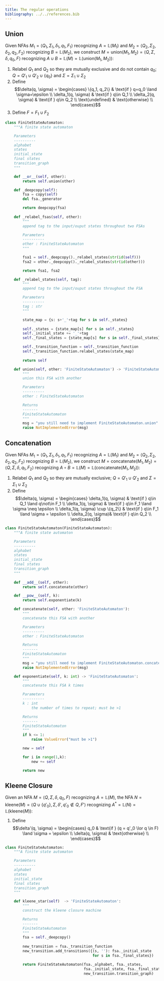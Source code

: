 ```yaml
---
title: The regular operations
bibliography: ../../references.bib
---
```


## Union

Given NFAs $M_1 = \langle Q_1, \Sigma_1, \delta_1, q_1, F_1 \rangle$ recognizing $A = \mathbb{L}(M_1)$ and $M_2 = \langle Q_2, \Sigma_2, \delta_2, q_2, F_2 \rangle$ recognizing $B = \mathbb{L}(M_2)$, we construct $M = \text{union}(M_1, M_2) = \langle Q, \Sigma, \delta, q_0, F \rangle$ recognizing $A \cup B = \mathbb{L}(M) = \mathbb{L}(\text{union}(M_1, M_2))$:

1. Relabel $Q_1$ and $Q_2$ so they are mutually exclusive and do not contain $q_0$; $Q = Q'_1 \cup Q'_2 \cup \{q_0\}$ and $\Sigma = \Sigma_1 \cup \Sigma_2$
2. Define $$\delta(q, \sigma) = \begin{cases}
\{q_1, q_2\} & \text{if } q=q_0 \land \sigma=\epsilon \\
\delta_1(q, \sigma) & \text{if } q\in Q_1 \\
\delta_2(q, \sigma) & \text{if } q\in Q_2 \\
\text{undefined} & \text{otherwise} \\
\end{cases}$$
3. Define $F = F_1 \cup F_2$

```python
class FiniteStateAutomaton:
    """A finite state automaton

    Parameters
    ----------
    alphabet
    states
    initial_state
    final states
    transition_graph
    """

    def __or__(self, other):
        return self.union(other)

    def _deepcopy(self):
        fsa = copy(self)
        del fsa._generator

        return deepcopy(fsa)
        
    def _relabel_fsas(self, other):
        """
        append tag to the input/ouput states throughout two FSAs

        Parameters
        ----------
        other : FiniteStateAutomaton
        """

        fsa1 = self._deepcopy()._relabel_states(str(id(self)))
        fsa2 = other._deepcopy()._relabel_states(str(id(other)))

        return fsa1, fsa2

    def _relabel_states(self, tag):
        """
        append tag to the input/ouput states throughout the FSA

        Parameters
        ----------
        tag : str
        """

        state_map = {s: s+'_'+tag for s in self._states}
        
        self._states = {state_map[s] for s in self._states}    
        self._initial_state += '_'+tag
        self._final_states = {state_map[s] for s in self._final_states}

        self._transition_function = self._transition_function
        self._transition_function.relabel_states(state_map)
        
        return self

    def union(self, other: 'FiniteStateAutomaton') -> 'FiniteStateAutomaton':
        """
        union this FSA with another

        Parameters
        ----------
        other : FiniteStateAutomaton

        Returns
        -------
        FiniteStateAutomaton
        """
        msg = "you still need to implement FiniteStateAutomaton.union"
        raise NotImplementedError(msg)
```

## Concatenation

Given NFAs $M_1 = \langle Q_1, \Sigma_1, \delta_1, q_1, F_1 \rangle$ recognizing $A = \mathbb{L}(M_1)$ and $M_2 = \langle Q_2, \Sigma_2, \delta_2, q_2, F_2 \rangle$ recognizing $B = \mathbb{L}(M_2)$, we construct $M = \text{concatenate}(M_1, M_2) = \langle Q, \Sigma, \delta, q_1, F_2 \rangle$ recognizing $A \circ B = \mathbb{L}(M) = \mathbb{L}(\text{concatenate}(M_1, M_2))$:

1. Relabel $Q_1$ and $Q_2$ so they are mutually exclusive; $Q = Q'_1 \cup Q'_2$ and $\Sigma = \Sigma_1 \cup \Sigma_2$
2. Define $$\delta(q, \sigma) = \begin{cases}
\delta_1(q, \sigma) & \text{if } q\in Q_1 \land q\not\in F_1 \\
\delta_1(q, \sigma) & \text{if } q\in F_1 \land \sigma \neq \epsilon \\
\delta_1(q, \sigma) \cup \{q_2\} & \text{if } q\in F_1 \land \sigma = \epsilon \\
\delta_2(q, \sigma)& \text{if } q\in Q_2 \\
\end{cases}$$

```python
class FiniteStateAutomaton(FiniteStateAutomaton):
    """A finite state automaton

    Parameters
    ----------
    alphabet
    states
    initial_state
    final states
    transition_graph
    """
        
    def __add__(self, other):
        return self.concatenate(other)

    def __pow__(self, k):
        return self.exponentiate(k)

    def concatenate(self, other: 'FiniteStateAutomaton'):
        """
        concatenate this FSA with another

        Parameters
        ----------
        other : FiniteStateAutomaton

        Returns
        -------
        FiniteStateAutomaton
        """
        msg = "you still need to implement FiniteStateAutomaton.concatenate"
        raise NotImplementedError(msg)

    def exponentiate(self, k: int) -> 'FiniteStateAutomaton':
        """
        concatenate this FSA k times

        Parameters
        ----------
        k : int
            the number of times to repeat; must be >1

        Returns
        -------
        FiniteStateAutomaton
        """
        if k <= 1:
            raise ValueError("must be >1")

        new = self

        for i in range(1,k):
            new += self

        return new
```


## Kleene Closure

Given an NFA $M = \langle Q, \Sigma, \delta, q_0, F \rangle$ recognizing $A = \mathbb{L}(M)$, the NFA $N = \text{kleene}(M) = \langle Q \cup \{q'_0\}, \Sigma, \delta', q'_0\not\in Q, F' \rangle$ recognizing $A^* = \mathbb{L}(N) = \mathbb{L}(\text{kleene}(M))$:

1. Define $$\delta'(q, \sigma) = \begin{cases}
q_0 & \text{if } (q = q'_0 \lor q \in F) \land \sigma = \epsilon \\
\delta(q, \sigma) & \text{otherwise} \\
\end{cases}$$


```python
class FiniteStateAutomaton:
    """A finite state automaton

    Parameters
    ----------
    alphabet
    states
    initial_state
    final states
    transition_graph
    """

    def kleene_star(self)  -> 'FiniteStateAutomaton':
        """
        construct the kleene closure machine

        Returns
        -------
        FiniteStateAutomaton
        """
        fsa = self._deepcopy()
        
        new_transition = fsa._transition_function
        new_transition.add_transitions({(s, ''): fsa._initial_state
                                        for s in fsa._final_states})

        return FiniteStateAutomaton(fsa._alphabet, fsa._states,
                                    fsa._initial_state, fsa._final_states,
                                    new_transition.transition_graph)
```